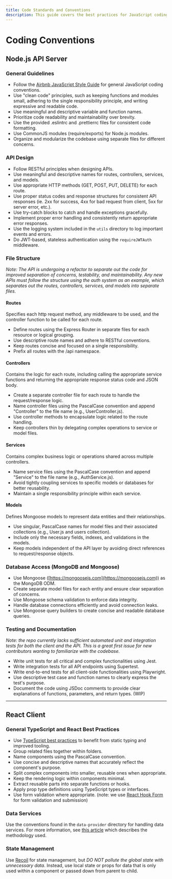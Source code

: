 ```yaml
---
title: Code Standards and Conventions
description: This guide covers the best practices for JavaScript coding, such as following the Airbnb Style Guide, using CommonJS modules, structuring the API using Express, Mongoose, and services, and testing and documenting the code using Jest, Supertest, Playwright, JSDoc, and TypeScript.
---
```


# Coding Conventions

## Node.js API Server

### General Guidelines

- Follow the [Airbnb JavaScript Style Guide](https://github.com/airbnb/javascript) for general JavaScript coding conventions.
- Use "clean code" principles, such as keeping functions and modules small, adhering to the single responsibility principle, and writing expressive and readable code.
- Use meaningful and descriptive variable and function names.
- Prioritize code readability and maintainability over brevity.
- Use the provided .eslintrc and .prettierrc files for consistent code formatting.
- Use CommonJS modules (require/exports) for Node.js modules.
- Organize and modularize the codebase using separate files for different concerns.

### API Design

- Follow RESTful principles when designing APIs.
- Use meaningful and descriptive names for routes, controllers, services, and models.
- Use appropriate HTTP methods (GET, POST, PUT, DELETE) for each route.
- Use proper status codes and response structures for consistent API responses (ie. 2xx for success, 4xx for bad request from client, 5xx for server error, etc.).
- Use try-catch blocks to catch and handle exceptions gracefully.
- Implement proper error handling and consistently return appropriate error responses.
- Use the logging system included in the `utils` directory to log important events and errors.
- Do JWT-based, stateless authentication using the `requireJWTAuth` middleware.

### File Structure

_Note: The API is undergoing a refactor to separate out the code for improved separation of concerns, testability, and maintainability. Any new APIs must follow the structure using the auth system as an example, which separates out the routes, controllers, services, and models into separate files._

#### Routes

Specifies each http request method, any middleware to be used, and the controller function to be called for each route.

- Define routes using the Express Router in separate files for each resource or logical grouping.
- Use descriptive route names and adhere to RESTful conventions.
- Keep routes concise and focused on a single responsibility.
- Prefix all routes with the /api namespace.

#### Controllers

Contains the logic for each route, including calling the appropriate service functions and returning the appropriate response status code and JSON body.

- Create a separate controller file for each route to handle the request/response logic.
- Name controller files using the PascalCase convention and append "Controller" to the file name (e.g., UserController.js).
- Use controller methods to encapsulate logic related to the route handling.
- Keep controllers thin by delegating complex operations to service or model files.

#### Services

Contains complex business logic or operations shared across multiple controllers.

- Name service files using the PascalCase convention and append "Service" to the file name (e.g., AuthService.js).
- Avoid tightly coupling services to specific models or databases for better reusability.
- Maintain a single responsibility principle within each service.

#### Models

Defines Mongoose models to represent data entities and their relationships.

- Use singular, PascalCase names for model files and their associated collections (e.g., User.js and users collection).
- Include only the necessary fields, indexes, and validations in the models.
- Keep models independent of the API layer by avoiding direct references to request/response objects.

### Database Access (MongoDB and Mongoose)

- Use Mongoose ([https://mongoosejs.com](https://mongoosejs.com)) as the MongoDB ODM.
- Create separate model files for each entity and ensure clear separation of concerns.
- Use Mongoose schema validation to enforce data integrity.
- Handle database connections efficiently and avoid connection leaks.
- Use Mongoose query builders to create concise and readable database queries.

### Testing and Documentation

_Note: the repo currently lacks sufficient automated unit and integration tests for both the client and the API. This is a great first issue for new contributors wanting to familiarize with the codebase._

- Write unit tests for all critical and complex functionalities using Jest.
- Write integration tests for all API endpoints using Supertest.
- Write end-to-end tests for all client-side functionalities using Playwright.
- Use descriptive test case and function names to clearly express the test's purpose.
- Document the code using JSDoc comments to provide clear explanations of functions, parameters, and return types. (WIP)

---

## React Client

### General TypeScript and React Best Practices

- Use [TypeScript best practices](https://onesignal.com/blog/effective-typescript-for-react-applications/) to benefit from static typing and improved tooling.
- Group related files together within folders.
- Name components using the PascalCase convention.
- Use concise and descriptive names that accurately reflect the component's purpose.
- Split complex components into smaller, reusable ones when appropriate.
- Keep the rendering logic within components minimal.
- Extract reusable parts into separate functions or hooks.
- Apply prop type definitions using TypeScript types or interfaces.
- Use form validation where appropriate. (note: we use [React Hook Form](https://react-hook-form.com/) for form validation and submission)

### Data Services

Use the conventions found in the `data-provider` directory for handling data services. For more information, see [this article](https://ecosystem.ai/) which describes the methodology used.

### State Management

Use [Recoil](https://recoiljs.org/) for state management, but _DO NOT pollute the global state with unnecessary data_. Instead, use local state or props for data that is only used within a component or passed down from parent to child.

